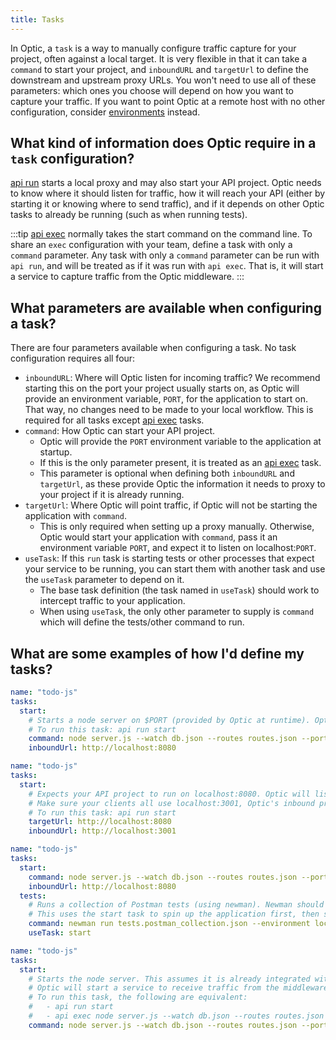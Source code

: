 ```yaml
---
title: Tasks
---
```


In Optic, a `task` is a way to manually configure traffic capture for your project, often against a local target. It is very flexible in that it can take a `command` to start your project, and `inboundURL` and `targetUrl` to define the downstream and upstream proxy URLs. You won't need to use all of these parameters: which ones you choose will depend on how you want to capture your traffic. If you want to point Optic at a remote host with no other configuration, consider [environments](/reference/optic-yaml/environments) instead.

## What kind of information does Optic require in a `task` configuration?

[api run](/reference/optic-cli/commands/run) starts a local proxy and may also start your API project. Optic needs to know where it should listen for traffic, how it will reach your API (either by starting it or knowing where to send traffic), and if it depends on other Optic tasks to already be running (such as when running tests).

:::tip
[api exec](/reference/optic-cli/commands/exec) normally takes the start command on the command line. To share an `exec` configuration with your team, define a task with only a `command` parameter. Any task with only a `command` parameter can be run with `api run`, and will be treated as if it was run with `api exec`. That is, it will start a service to capture traffic from the Optic middleware.
:::

## What parameters are available when configuring a task?

There are four parameters available when configuring a task. No task configuration requires all four: 

  - `inboundURL`: Where will Optic listen for incoming traffic? We recommend starting this on the port your project usually starts on, as Optic will provide an environment variable, `PORT`, for the application to start on. That way, no changes need to be made to your local workflow. This is required for all tasks except [api exec](/reference/optic-cli/commands/exec) tasks.
  - `command`: How Optic can start your API project. 
    - Optic will provide the `PORT` environment variable to the application at startup. 
    - If this is the only parameter present, it is treated as an [api exec](/reference/optic-cli/commands/exec) task. 
    - This parameter is optional when defining both `inboundURL` and `targetUrl`, as these provide Optic the information it needs to proxy to your project if it is already running.
  - `targetUrl`: Where Optic will point traffic, if Optic will not be starting the application with `command`. 
    - This is only required when setting up a proxy manually. Otherwise, Optic would start your application with `command`, pass it an environment variable `PORT`, and expect it to listen on localhost:`PORT`.
  - `useTask`: If this `run` task is starting tests or other processes that expect your service to be running, you can start them with another task and use the `useTask` parameter to depend on it.
    - The base task definition (the task named in `useTask`) should work to intercept traffic to your application.
    - When using `useTask`, the only other parameter to supply is `command` which will define the tests/other command to run.

## What are some examples of how I'd define my tasks?

```yaml title='Intercept traffic to my project, which normally listens on port 8080'
name: "todo-js"
tasks:
  start:
    # Starts a node server on $PORT (provided by Optic at runtime). Optic will listen for traffic on port 8080.
    # To run this task: api run start
    command: node server.js --watch db.json --routes routes.json --port $PORT
    inboundUrl: http://localhost:8080
```

```yaml title='Set up a manual proxy to a service that runs separately'
name: "todo-js"
tasks:
  start:
    # Expects your API project to run on localhost:8080. Optic will listen on localhost:3001 and forward traffic.
    # Make sure your clients all use localhost:3001, Optic's inbound proxy port, so traffic is captured.
    # To run this task: api run start
    targetUrl: http://localhost:8080
    inboundUrl: http://localhost:3001
```

```yaml title='Run tests against my API project through Optic'
name: "todo-js"
tasks:
  start:
    command: node server.js --watch db.json --routes routes.json --port $PORT
    inboundUrl: http://localhost:8080
  tests:
    # Runs a collection of Postman tests (using newman). Newman should send traffic to port 8080, Optic's inbound port.
    # This uses the start task to spin up the application first, then sends test traffic through Optic.
    command: newman run tests.postman_collection.json --environment local.postman_environment.json
    useTask: start
```

```yaml title='Define an exec task to share with my team'
name: "todo-js"
tasks:
  start:
    # Starts the node server. This assumes it is already integrated with Optic midleware.
    # Optic will start a service to receive traffic from the middleware.
    # To run this task, the following are equivalent:
    #   - api run start 
    #   - api exec node server.js --watch db.json --routes routes.json --port $PORT
    command: node server.js --watch db.json --routes routes.json --port $PORT
```
